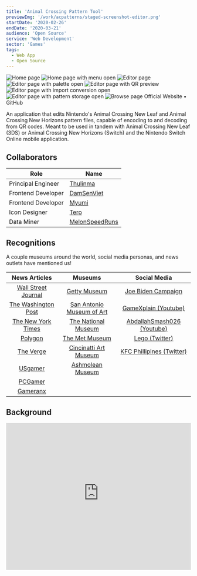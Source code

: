 ```yaml
---
title: 'Animal Crossing Pattern Tool'
previewImg: '/work/acpatterns/staged-screenshot-editor.png'
startDate: '2020-02-26'
endDate: '2020-03-21'
audience: 'Open Source'
service: 'Web Development'
sector: 'Games'
tags:
  - Web App
  - Open Source
---
```


<Carousel caption="acpatterns.com">
  <Img alt="Home page" src="/work/acpatterns/screenshots/2023-06-18/Home.png" />
  <Img alt="Home page with menu open" src="/work/acpatterns/screenshots/2023-06-18/Home - Menu Open.png" />
  <Img alt="Editor page" src="/work/acpatterns/screenshots/2023-06-18/Editor.png" />
  <Img alt="Editor page with palette open" src="/work/acpatterns/screenshots/2023-06-18/Editor - Palette Open.png" />
  <Img alt="Editor page with QR preview" src="/work/acpatterns/screenshots/2023-06-18/Editor - QR Preview.png" />
  <Img alt="Editor page with import conversion open" src="/work/acpatterns/screenshots/2023-06-18/Editor - Import - Convert - 02 Crop Mosiac.png" />
  <Img alt="Editor page with pattern storage open" src="/work/acpatterns/screenshots/2023-06-18/Editor - Local Storage Expanded.png" />
  <Img alt="Browse page" src="/work/acpatterns/screenshots/2023-06-18/Browse.png" />
</Carousel>

<Typography textAlign="center">
  <Anchor href="https://acpatterns.com">Official Website</Anchor><span> • </span>
  <Anchor href="https://github.com/Thulinma/ACNLPatternTool">GitHub</Anchor>
</Typography>

An application that edits Nintendo's Animal Crossing New Leaf and Animal
Crossing New Horizons pattern files, capable of encoding to and decoding from
QR codes. Meant to be used in tandem with Animal Crossing New Leaf (3DS) or
Animal Crossing New Horizons (Switch) and the Nintendo Switch Online mobile
application.

## Collaborators

| Role               | Name                                                 |
| ------------------ | ---------------------------------------------------- |
| Principal Engineer | [Thulinma](https://github.com/Thulinma)              |
| Frontend Developer | [DamSenViet ](https://github.com/DamSenViet)         |
| Frontend Developer | [Myumi ](https://github.com/myumi)                   |
| Icon Designer      | [Tero](https://tero.space/)                          |
| Data Miner         | [MelonSpeedRuns](https://twitter.com/MelonSpeedruns) |

## Recognitions

A couple museums around the world, social media personas, and news outlets have mentioned us!

|                                                                           News Articles                                                                           |                                                           Museums                                                           |                                                                                                                            Social Media                                                                                                                            |
| :---------------------------------------------------------------------------------------------------------------------------------------------------------------: | :-------------------------------------------------------------------------------------------------------------------------: | :----------------------------------------------------------------------------------------------------------------------------------------------------------------------------------------------------------------------------------------------------------------: |
|                  [Wall Street Journal](https://www.wsj.com/articles/nintendos-animal-crossing-goes-upscale-with-museum-masterpieces-11597852490)                  |                 [Getty Museum](http://blogs.getty.edu/iris/how-to-build-an-art-museum-in-animal-crossing/)                  |                                                                                                 [Joe Biden Campaign](https://store.joebiden.com/animal-crossing/)                                                                                                  |
|                       [The Washington Post](https://www.washingtonpost.com/video-games/2020/04/18/animal-crossing-new-horizons-tools-tips/)                       |                            [San Antonio Museum of Art](https://www.samuseum.org/animalcrossing/)                            |                                                                                                [GameXplain (Youtube)](https://www.youtube.com/watch?v=7Qrvb0Pi29c)                                                                                                 |
|                                  [The New York Times](https://www.nytimes.com/2020/09/01/us/politics/biden-animal-crossing.html)                                  | [The National Museum](https://www.nasjonalmuseet.no/en/aktuelt/2020/put-the-national-museum-in-your-animal-crossing-world/) |                                                                                                     [AbdallahSmash026 (Youtube)](https://youtu.be/aIEA5QnQSDo)                                                                                                     |
| [Polygon](https://www.polygon.com/animal-crossing-new-horizons-switch-acnh-guide/2020/3/27/21197396/turn-pictures-into-murals-patterns-in-game-nook-link-qr-code) |       [The Met Museum](https://www.metmuseum.org/blogs/collection-insights/2020/animal-crossing-new-horizons-qr-code)       |                                                                                            [Lego (Twitter)](https://twitter.com/LEGO_Group/status/1322508736678813696)                                                                                             |
|                  [The Verge](https://www.theverge.com/2020/9/1/21409727/biden-harris-animal-crossing-campaign-new-horizons-yard-signs-election)                   |              [Cincinatti Art Museum](https://www.cincinnatiartmuseum.org/about/blog/animal-crossing-and-cam/)               | [KFC Phillipines (Twitter)](https://twitter.com/KFCPhilippines/status/1273093956763439104?ref_src=twsrc%5Etfw%7Ctwcamp%5Etweetembed%7Ctwterm%5E1273093956763439104%7Ctwgr%5E&ref_url=https%3A%2F%2Feconsultancy.com%2Fthe-animal-crossing-phenomenon-marketing%2F) |
|          [USgamer](https://www.usgamer.net/articles/animal-crossings-qr-codes-are-handy-for-designs-and-also-importing-massive-jeff-goldblum-paintings)           |                                [Ashmolean Museum](https://www.ashmolean.org/animal-crossing)                                |                                                                                                                                                                                                                                                                    |
|                        [PCGamer](https://www.pcgamer.com/give-your-animal-crossing-home-a-pc-gaming-makeover-with-this-handy-design-tool/)                        |                                                                                                                             |                                                                                                                                                                                                                                                                    |
|                   [Gameranx](https://gameranx.com/features/id/195193/article/animal-crossing-new-horizons-how-to-import-images-custom-designs/)                   |                                                                                                                             |                                                                                                                                                                                                                                                                    |

## Background

<MediaContainer>
  <iframe
    width="100%"
    height="400"
    src="https://www.youtube-nocookie.com/embed/z09iRo44Mcs?si=1o6MMxqKsSiFOHMJ"
    title="YouTube video player"
    frameBorder="0"
    allow="accelerometer; autoplay; clipboard-write; encrypted-media; gyroscope; picture-in-picture; web-share"
    allowFullScreen
  />
</MediaContainer>

In 2012, Nintendo released Animal Crossing New Leaf (ACNL) for their latest
portable console – the 3DS. This was the first of the Animal Crossing series
games to feature QR codes with a means of sharing in-game apparel designs
over the internet by uploading in-game screenshots of the QR code. While
ACNL continued to gain steam in popularity, so did the number of pattern
designers and QR codes. Spanning dedicated ACNL forums, Tumblr blogs posts,
Tweets, and Google Images, the method of discovering and sharing pattern
designs was decentralized and painful. Another problem noticed was plagiarism,
a common complaint from the Japanese ACNL community. Designers had been taking
patterns from the Japanese community passing them off as their own.

The first of people to begin scratching these problems was Thulinma, a developer
in the Netherlands, who created an [early version of the pattern editor](https://thulinma.com/acnl/).
At the time it only handled ACNL patterns and couldn't show a 3D model preview
of the apparel that the pattern would be projected to in game. I reached out to
him about his application in 2018 trying to understand the underlying pattern
format encoded by the QR to prepare for the next anticipated Animal Crossing
game (and what I anticipated to be the next QR code format). With the pieces
assembled I eventually began making design mockups and [experimental performance
tests](https://github.com/DamSenViet/react-acnl-pattern-tool) for a centralized,
searchable database of patterns.

Thulinma later extended an invitation to me to join him and [Myumi](https://github.com/myumi),
a developer in New York, in making the next generation of the application, We made
uncommitted plans to develop a new application from scratch and decided to stay
in touch with each other. A majority of this time was spent idle, waiting
for Nintendo to make some mention of patterns in their announcements or gameplay
previews. In Feb 2020 Nintendo finally showcased patterns in their Nintendo
Direct for Animal Crossing New Horizons (ACNH) while also setting the release
date a week or two right after.

<MediaContainer>
  <iframe
    width="100%"
    height="400"
    src="https://www.youtube.com/embed/Ie4WZCLbtVs?si=tlZGw_4rLsGEJJMo&amp;start=928"
    title="YouTube video player"
    frameBorder="0"
    allow="accelerometer; autoplay; clipboard-write; encrypted-media; gyroscope; picture-in-picture; web-share"
    allowFullScreen
  />
</MediaContainer>

## Approaching Launch

With 1-2 weeks of available development time, we hurriedly began brainstorming
ideas. Very quickly, we set up a Discord server to help us, who were all
residing in different parts of the world, to communicate and support our future
users. We decided to deploy a web application on our own servers and domains
with the potential to release an offline version. The app would include
the pattern editor which would allow you to edit via a GUI, include the ability
to import and export QR codes and include backwards compatibility for ACNL
patterns. We also floated the idea of including the ability to convert regular
images to ACNL patterns as a bonus feature.

During initial development, the ACNH pattern format was not publicly
available. So, Thulinma took care of our pattern format librarry, backend API,
and infrastructure. I instead redirected a majority of my efforts to the
frontend UI and Myumi worked on improving QR code generation and support. Since
no one had access to ACNH just yet, we made plans to reverse-engineer and add
this in a future update (which we did).

We also wanted to include an account system, but with two weeks left, there
wasn't enough time and resources to securely and properly add authentication and
authorization. The benefits of an account system wouldn't solve plagiarism and
would also require us to setup more internal human infrastructure. Based on our
timeline, an account system was out of question.

### As Frontend Developer

As an experienced front-end developer, I advised my team on our potential
technology stack, helping us decide on a build strategy to provide both online
and offline versions of the application. A combination of prior [performance
tests](https://github.com/DamSenViet/react-acnl-pattern-tool) alongside wanting
to include everyone in the development process eventually led us to settle on
Vue.js – a component framework similar to utilizing plain HTML, CSS, JS – easy
to use for developers on the team unfamilar with working in a component system
and ES modules.

Becoming responsible for our setup included setting up custom tooling involving
bundling, compression, and dependency structures was the easy part. One of the
unique problems we ran into included needing to link a fork of the QR Code
library we needed to extend from the source code directly because it didn't
support encoding binary data and was written in TypeScript, a different language
from the what were using which was JavaScript. This was handled with git
submodules at my suggestion so we could modify the original source, compile it
back to JavaScript and then reference it from our main project.

I also ended up spearheading a large amount of our UI programming involving
setting up our initial routing, pages, portal managers, data stores, client-side
caching systems, api libraries, and integrating internationalization features.

### As UI/UX Designer

With a prior background in UI and UX, I also led the design efforts in making
responsive HD mockups of our UI for multiple screen sizes, determining general
art direction, design language, and color schemes. Paired with my background in
development, I also advised other team members on the viability of specific UI
features.

Before the project kicked off, I had already been working on the UI/UX design
for the application for a long time. While I did have a design in mind modeled
after online apparel shops, we rejected many of my initial designs as a team
because we wanted the UI to feel playful and match the upcoming game's design
language and make it feel less commercialy oriented. Animal Crossing had a
reputation for being a game where people could relax and take it slow. We wanted
the UI to reflect that same mood. We continued with an another prototype of mine
playing off the same soft colors that Animal Crossing had used. Looking back,
I'm incredibly glad we made that decision.

Early home page concepts:

<Carousel>
  <Img alt="Early home page apparel concept" src="/work/acpatterns/concepts/home-apparel.png" />
  <Img alt="Early home page Mabel concept" src="/work/acpatterns/concepts/home-mabel.png" />
  <Img alt="Early home page card concept" src="/work/acpatterns/concepts/home-card.png" />
</Carousel>

## At Launch

<Carousel>
  <Img alt="Early home page" src="/work/acpatterns/screenshots/2020-03-20/Home.png" />
  <Img alt="Early editor page" src="/work/acpatterns/screenshots/2020-03-20/Editor.png" />
  <Img alt="Early editor page with QR code" src="/work/acpatterns/screenshots/2020-03-20/Editor - QR Preview.png" />
  <Img alt="Early editor page with image conversion" src="/work/acpatterns/screenshots/2020-03-20/Editor - Image Conversion.png" />
  <Img alt="Early editor page with storage" src="/work/acpatterns/screenshots/2020-03-20/Editor - Local Storage.png" />
  <Img alt="Early editor page with palette open" src="/work/acpatterns/screenshots/2020-03-20/Editor - Palette Open.png" />
  <Img alt="Early editor page with settings open" src="/work/acpatterns/screenshots/2020-03-20/Editor - Pattern Settings.png" />
  <Img alt="Early browse page " src="/work/acpatterns/screenshots/2020-03-20/Browse.png" />
</Carousel>

Pressed by lack of time, we focused solely on implementing features. The UI
update which was in the works would be queued up for a later time. Thanks to this,
we were able to include the ability to convert images into the ACNL format and export
the result as a QR code. Lucky for us, the image conversion feature, which was
originally a bonus feature, ended up becoming our biggest engagement driver.

## Successes

Users greatly loved the image conversion and QR code preview features, using it
put pictures of memes, art, and loved ones into their games. Mentioned in the
Nintendo Direct, by scanning the QR codes that encoded ACNL patterns with
Nintendo's mobile application, users were able to add these patterns to their
game after connecting with their Nintendo Account. Our image conversion feature
allowed for memes, art, and pictures of loved ones to be added into the game as
designs that users could project onto in-game apparel, furniture and decor, and
even 1x1 tiles on landscapes. We received heartfelt messages and support from
the Animal Crossing community on our platform and collaborated with other
similar free platforms like [Nooknet](https://nooknet.net/) to continue getting
the word out.

<MediaContainer>
  <Img src="/work/acpatterns/screenshots/2023-06-18/Editor - Import - Convert - 02 Crop Mosiac.png" />
</MediaContainer>

With the resounding positive feedback from the community, we expanded the image
conversion feature to include the ability to split the image into a grid of
multiple patterns to create in-game mosaics. You can find more examples of how
people have come up with ways to use our tool under our [recognitions](#recognitions).

### Large Consistent Userbase

<Carousel>
  <Img src="/work/acpatterns/stats-1.png" />
  <Img src="/work/acpatterns/stats-2.png" />
</Carousel>

With the financial resources I had at the time, I could not even remotely afford
the infrastructure required to even support such a large userbase. Given our stats
for April 2020, we did amazing on release!

By May our numbers began to slack a bit, but it was expected because the
popularity and visibility of the game began to fizzle. Players began to
understand that this Animal Crossing entry not centered around villager
interaction like previous entries but around customization instead. Many of us
Animal Crossing fans were feeling burnout from the game. Despite the lack of
Nintendo's new updates excluding meaningful additions to the base game, we
continued to have millions of unique monthly global users.

### Social Media

We made it into popular culture! Over the first few COVID months, you
could see us all over social media channels. Our patterns and QR codes were
included in the posts of popular Facebook groups such as "Subtle Asian
Traits", on [Instagram](https://www.instagram.com/p/B_R-61pFrjP/?utm_source=ig_web_button_share_sheet),
and on Twitter by pixel art arists. Even popular Youtube gaming channel
[GameXplain](https://www.youtube.com/watch?v=7Qrvb0Pi29c) made a video about
our application and a tutorial of how to use the old version of it!

We gained enough traction to even be featured in news articles of
well-established digital news outlets such as [Wall Street Journal](https://www.wsj.com/articles/nintendos-animal-crossing-goes-upscale-with-museum-masterpieces-11597852490),
[Polygon](https://www.polygon.com/animal-crossing-new-horizons-switch-acnh-guide/2020/3/27/21197396/turn-pictures-into-murals-patterns-in-game-nook-link-qr-code).

Museums like the [Getty](https://experiments.getty.edu/ac-art-generator) built
on our codebase an opportunity to engage new audiences by making their own art
collections available as QR codes. This motivated me to make a [separate publicly available library](./acpatterns-js)
for developers who want to automate the process or make similar applications.

Other companies were also using our platform as a way to advertise and engage
with their customers. This [tweet by KFC Phillipines](https://twitter.com/KFCPhilippines/status/1273093956763439104?ref_src=twsrc%5Etfw%7Ctwcamp%5Etweetembed%7Ctwterm%5E1273093956763439104%7Ctwgr%5E&ref_url=https%3A%2F%2Feconsultancy.com%2Fthe-animal-crossing-phenomenon-marketing%2F)
includes patterns that were converted using our tool using the mosaic image
creating feature demonstrating how wide-reaching our platform had become over
social media. A similar marketing strategy was also used by the [President Joe
Biden Campaign.](https://www.theverge.com/2020/9/1/21409727/biden-harris-animal-crossing-campaign-new-horizons-yard-signs-election)

## Post Launch Challenges

While the initial development phase was short and sweet, we still had a long way
to go in supporting and maintaining the application.

### Time Allocation

Over the initial phases of the project, I realized we had split too much of my
time between my two roles as developer and designer, that we ran into
bottlenecks. Even after the initial release, I found myself having to spend too
much time on the HD mockups to help move development forward. Despite being a
unicorn, I found our pace of development to be a bit frustrating.

After our initial release, we encountered many offers of other community
members volunteering to help. We eventually vetted and brought on [Tero](https://tero.space/),
an icon/brand designer from Germany, who did an amazing job creating graphics
and branding for us to use, freeing up more of my time for development. With
Tero's help we were able to design the UI we have today. Below are a couple of
the assets Tero made for us!

<Carousel>
  <Img src="/work/acpatterns/assets/menu-icons.png" />
  <Img src="/work/acpatterns/assets/banner-background.png" />
  <Img src="/work/acpatterns/assets/brushes.jpeg" />
  <Img src="/work/acpatterns/assets/stamps.png" />
</Carousel>

### Overlooked Infrastructure

Within the first week of releasing our application in late March, we
received a DDOS attack from a disgruntled Discord member we had banned for
harassing other community members. The application was down for approximately
half a day while we scrambled to set up a reverse proxy to deal with the high
load of requests as well as malicious ones. We also began adding rules of
conduct to our Discord server upon a user joining and became more active in
responding to similar incidents.

### Nintendo's Legal Team

Nintendo at some point sent us a legal notice, pleasantly worded, that we take
down the website in its entirety, citing us for copyright infringement despite
the fact that the ability to scan QR codes containing patterns at all was
Nintendo's decision. We agreed that we needed a way to moderate the patterns,
but not with the copyright infringement. Even if our application did not exist,
users could still create copyright infringing content in-game without our
application ever existing. This was the one point in their legal challenge
that we decided to ignore.

We resolved the other legal qualms by temporarily disabling the browsing system,
setting up NSFW filters, and worked on a moderating system the day we got the
notice. We removed all references to Nintendo. Nintendo then de-escalated the
legal threat and left us somewhat confused about their intentions, despite us
not taking away the ability to convert images to patterns and then to QR Codes.

Nintendo later showed up again in a news article when asked by the [Wall Street
Journal](https://www.wsj.com/articles/nintendos-animal-crossing-goes-upscale-with-museum-masterpieces-11597852490)
about their thoughts on our application. Their response:

> “very happy” that the game is able to “facilitate the creative and social activities of people around the world.”

### User-Generated Content

During the initial week of release, we had already received complaints about
inappropriate content in our pattern database. This content included racism,
sexism, genderism, porn, gore, etc – clearly not content meant for kids or those
playing Animal Crossing for relaxation purposes, which really was on entire
userbase. We were even featured on [Eurogamer](https://www.eurogamer.net/articles/2020-03-21-animal-crossing-new-horizons-players-are-putting-memes-hand-wash-warnings-and-some-very-nasty-things-in-their-islands)
for this blunder. This led us to build a NSFW section that needed confirmation.

This was a problem we clearly lacked support for as we had not originally
anticipated this to be an issue prior to launch. When we had to develop a
moderating system to handle Nintendo's legal challenges, we were not able to
spend as much time as we should have recruiting a network of volunteer
moderators. Even if we did, we would be lacking a proper set of of moderating
tools (and the time to make them) and so it made this an incredibly difficult
problem (even more so for a small team) that we still have not addressed as of
today. The lack of time due to life prioritiies began to take precendence for
our team, eventually bringing new searchable pattern publications to a
standstill.

## Final Thoughts

Developing, designing, and maintaining the application has helped me
familiarize myself with the challenges in a product's lifecycle as well as
helped me understand the concept of product ownership. It meant providing
support to users (both non-developers and developers), responding to feature
requests, reviewing code, managing contributions, and coordinating with team
members. We deployed a tool for others to meaningfully engage over social media
and games and we were recogized for it.

I'm proud that our work had a positive impact and hope to continue developing
open source applications much like this!
